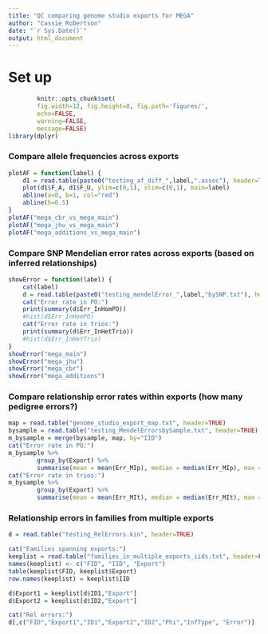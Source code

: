 ```yaml
---
title: "QC comparing genome studio exports for MEGA"
author: "Cassie Robertson"
date: "`r Sys.Date()`"
output: html_document 
---
```

		
# Set up
```r
		knitr::opts_chunk$set(
		fig.width=12, fig.height=8, fig.path='figures/',
		echo=FALSE, 
		warning=FALSE, 
		message=FALSE)
library(dplyr)
```


### Compare allele frequencies across exports
```r
plotAF = function(label) {
	d1 = read.table(paste0("testing_af_diff_",label,".assoc"), header=TRUE)
	plot(d1$F_A, d1$F_U, ylim=c(0,1), xlim=c(0,1), main=label)
	abline(a=0, b=1, col="red")
	abline(h=0.5)
}
plotAF("mega_cbr_vs_mega_main")
plotAF("mega_jhu_vs_mega_main")
plotAF("mega_additions_vs_mega_main")
```

### Compare SNP Mendelian error rates across exports (based on inferred relationships)
```r
showError = function(label) {
	cat(label)
	d = read.table(paste0("testing_mendelError_",label,"bySNP.txt"), header=TRUE)
	cat("Error rate in PO:")
	print(summary(d$Err_InHomPO))
	#hist(d$Err_InHomPO)
	cat("Error rate in trios:")
	print(summary(d$Err_InHetTrio))
	#hist(d$Err_InHetTrio)
}
showError("mega_main")
showError("mega_jhu")
showError("mega_cbr")
showError("mega_additions")
```


### Compare relationship error rates within exports (how many pedigree errors?) 
```r
map = read.table("genome_studio_export_map.txt", header=TRUE)
bysample = read.table("testing_MendelErrorsbySample.txt", header=TRUE)
m_bysample = merge(bysample, map, by="IID")
cat("Error rate in PO:")
m_bysample %>%
		group_by(Export) %>%
		summarise(mean = mean(Err_MIp), median = median(Err_MIp), max = max(Err_MIp))
cat("Error rate in trios:")
m_bysample %>%
		group_by(Export) %>%
		summarise(mean = mean(Err_MIt), median = median(Err_MIt), max = max(Err_MIt))
```

### Relationship errors in families from multiple exports
```r
d = read.table("testing_RelErrors.kin", header=TRUE)

cat("Families spanning exports:") 
keeplist = read.table("families_in_multiple_exports_iids.txt", header=FALSE)
names(keeplist) <- c("FID", "IID", "Export")
table(keeplist$FID, keeplist$Export)
row.names(keeplist) = keeplist$IID

d$Export1 = keeplist[d$ID1,"Export"]
d$Export2 = keeplist[d$ID2,"Export"]

cat("Rel errors:")
d[,c("FID","Export1","ID1","Export2","ID2","Phi","InfType", "Error")]

```
